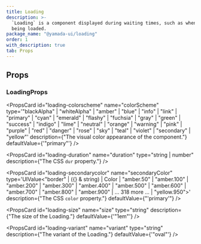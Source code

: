 ```yaml
---
title: Loading
description: >-
  `Loading` is a component displayed during waiting times, such as when data is
  being loaded.
package_name: "@yamada-ui/loading"
order: 1
with_description: true
tab: Props
---
```


## Props

### LoadingProps

<PropsCard
  id="loading-colorscheme"
  name="colorScheme"
  type='"blackAlpha" | "whiteAlpha" | "amber" | "blue" | "info" | "link" | "primary" | "cyan" | "emerald" | "flashy" | "fuchsia" | "gray" | "green" | "success" | "indigo" | "lime" | "neutral" | "orange" | "warning" | "pink" | "purple" | "red" | "danger" | "rose" | "sky" | "teal" | "violet" | "secondary" | "yellow"'
  description={"The visual color appearance of the component."}
  defaultValue={'"primary"'}
/>

<PropsCard
  id="loading-duration"
  name="duration"
  type="string | number"
  description={"The CSS `dur` property."}
/>

<PropsCard
  id="loading-secondarycolor"
  name="secondaryColor"
  type='UIValue<"border" | ({} & string) | Color | "amber.50" | "amber.100" | "amber.200" | "amber.300" | "amber.400" | "amber.500" | "amber.600" | "amber.700" | "amber.800" | "amber.900" | ... 318 more ... | "yellow.950">'
  description={"The CSS `color` property."}
  defaultValue={"'primary'"}
/>

<PropsCard
  id="loading-size"
  name="size"
  type="string"
  description={"The size of the Loading."}
  defaultValue={'"1em"'}
/>

<PropsCard
  id="loading-variant"
  name="variant"
  type="string"
  description={"The variant of the Loading."}
  defaultValue={'"oval"'}
/>
